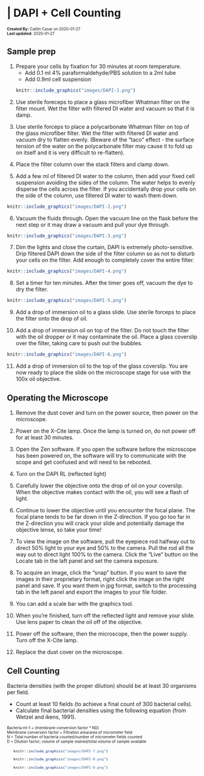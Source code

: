 # | DAPI + Cell Counting {#DAPI}
<font size="1">**Created By:** Caitlin Casar on 2020-01-27 <br /> 
**Last updated:** 2020-01-27 </font>

## Sample prep

1. Prepare your cells by fixation for 30 minutes at room temperature. 
    <ul>
    <li>Add 0.1 ml 4% paraformaldehyde/PBS solution to a 2ml tube</li>
    <li>Add 0.9ml cell suspension</li>
    </ul>
    
<ul>   
```r
knitr::include_graphics("images/DAPI-1.png")
```
</ul>

2. Use sterile foreceps to place a glass microfiber Whatman filter on the filter mount. Wet the filter with filtered DI water and vacuum so that it is damp.

3. Use sterile forceps to place a polycarbonate Whatman filter on top of the glass microfiber filter. Wet the filter with filtered DI water and vacuum dry to flatten evenly. (Beware of the “taco” effect - the surface tension of the water on the polycarbonate filter may cause it to fold up on itself and it is very difficult to re-flatten). 

4. Place the filter column over the stack filters and clamp down. 

5. Add a few ml of filtered DI water to the column, then add your fixed cell suspension avoiding the sides of the column. The water helps to evenly disperse the cells across the filter. If you accidentally drop your cells on the side of the column, use filtered DI water to wash them down. 
<ul>
```r
knitr::include_graphics("images/DAPI-2.png")
```
</ul>
6. Vacuum the fluids through. Open the vacuum line on the flask before the next step or it may draw a vacuum and pull your dye through. 
<ul>
```r
knitr::include_graphics("images/DAPI-3.png")
```
</ul>
7. Dim the lights and close the curtain, DAPI is extremely photo-sensitive. Drip filtered DAPI down the side of the filter column so as not to disturb your cells on the filter. Add enough to completely cover the entire filter. 
<ul>
```r
knitr::include_graphics("images/DAPI-4.png")
```
</ul>
8. Set a timer for ten minutes. After the timer goes off, vacuum the dye to dry the filter. 
<ul>
```r
knitr::include_graphics("images/DAPI-5.png")
```
</ul>
9. Add a drop of immersion oil to a glass slide. Use sterile forceps to place the filter onto the drop of oil. 

10. Add a drop of immersion oil on top of the filter. Do not touch the filter with the oil dropper or it may contaminate the oil. Place a glass coverslip over the filter, taking care to push out the bubbles. 
<ul>
```r
knitr::include_graphics("images/DAPI-6.png")
```
</ul>
11. Add a drop of immersion oil to the top of the glass coverslip. You are now ready to place the slide on the microscope stage for use with the 100x oil objective. 


## Operating the Microscope


1. Remove the dust cover and turn on the power source, then power on the microscope. 

2. Power on the X-Cite lamp. Once the lamp is turned on, do not power off for at least 30 minutes. 

3. Open the Zen software. If you open the software before the microscope has been powered on, the software will try to communicate with the scope and get confused and will need to be rebooted. 

4. Turn on the DAPI RL (reflected light) 

5. Carefully lower the objective onto the drop of oil on your coverslip. When the objective makes contact with the oil, you will see a flash of light. 

6. Continue to lower the objective until you encounter the focal plane. The focal plane tends to be far down in the Z-direction. If you go too far in the Z-direction you will crack your slide and potentially damage the objective lense, so take your time! 

7. To view the image on the software, pull the eyepiece rod halfway out to direct 50% light to your eye and 50% to the camera. Pull the rod all the way out to direct light 100% to the camera. Click the “Live” button on the Locate tab in the laft panel and set the camera exposure. 

8. To acquire an image, click the “snap” button. If you want to save the images in their proprietary format, right click the image on the right panel and save. If you want them in jpg format, switch to the processing tab in the left panel and export the images to your file folder. 

9. You can add a scale bar with the graphics tool. 

10. When you’re finished, turn off the reflected light and remove your slide. Use lens paper to clean the oil off of the objective. 

11. Power off the software, then the microscope, then the power supply. Turn off the X-Cite lamp. 

12. Replace the dust cover on the microscope.


## Cell Counting

Bacteria densities (with the proper dilution) should be at least 30 organisms per field. 
<ul>
<li>Count at least 10 fields (to achieve a final count of 300 bacterial cells). </li>
<li>Calculate final bacterial densities using the following equation (from Wetzel and ikens, 1991).</li> 
</ul>
</font>


<font size="1">
Bacteria ml-1 = (membrane conversion factor * ND) </br>
Membrane conversion factor = Filtration area/area of micrometer field</br>
N = Total number of bacteria counted/number of micrometer fields counted </br>
D = Dilution factor; volume of sample stained/total volume of sample available 

<ul>
```r
knitr::include_graphics("images/DAPI-7.png")
```

```r
knitr::include_graphics("images/DAPI-8.png")
```

```r
knitr::include_graphics("images/DAPI-9.png")
```
</ul>
